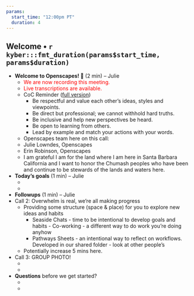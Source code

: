 ```yaml
---
params: 
  start_time: "12:00pm PT"
  duration: 4
---
```


## Welcome • `r kyber:::fmt_duration(params$start_time, params$duration)`

- **Welcome to Openscapes! 👋** (2 min) – Julie
  - <font color="red">We are now recording this meeting.</font> 
  - <font color="red">Live transcriptions are available.</font>
  - CoC Reminder ([full version](https://www.openscapes.org/code-of-conduct/))
    - Be respectful and value each other’s ideas, styles and viewpoints.
    - Be direct but professional; we cannot withhold hard truths.
    - Be inclusive and help new perspectives be heard.
    - Be open to learning from others.
    - Lead by example and match your actions with your words.
   - Openscapes team here on this call: 
    - Julie Lowndes, Openscapes
    - Erin Robinson, Openscapes
  - I am grateful I am for the land where I am here in Santa Barbara California and I want to honor the Chumash peoples who have been and continue to be stewards of the lands and waters here.
  
- **Today’s goals** (1 min) – Julie
  - ‎
  -


- **Followups** (1 min) – Julie
- Call 2: Overwhelm is real, we’re all making progress
    - Providing some structure (space & place) for you to explore new ideas and habits
      - Seaside Chats - time to be intentional to develop goals and habits       - Co-working - a different way to do work you’re doing anyhow
      - Pathways Sheets - an intentional way to reflect on workflows. Developed in our shared folder - look at other people’s
  - Potentially increase 5 mins here.
- Call 3: GROUP PHOTO!
  - ‎
  - 

- **Questions** before we get started?
  - ‎
  - 